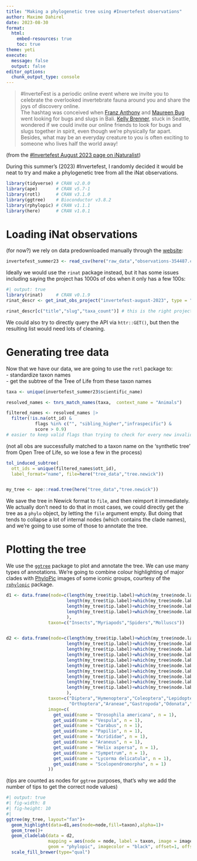 ```yaml
---
title: "Making a phylogenetic tree using #Invertefest observations"
author: Maxime Dahirel
date: 2023-08-30
format: 
  html: 
    embed-resources: true
    toc: true
theme: yeti
execute:
  message: false
  output: false
editor_options: 
  chunk_output_type: console
---
```


> #InverteFest is a periodic online event where we invite you to celebrate the overlooked invertebrate fauna around you and share the joys of discovery online. <br/>The hashtag was conceived when [Franz Anthony](https://franzanth.com/) and [Maureen Bug](https://maureenbug.github.io/) went looking for bugs and slugs in Bali. [Kelly Brenner](https://www.metrofieldguide.com/), stuck in Seattle, wondered if we could invite our online friends to look for bugs and slugs together in spirit, even though we’re physically far apart. Besides, what may be an everyday creature to you is often exciting to someone who lives half the world away!

(from the [\#Invertefest August 2023 page on iNaturalist](https://www.inaturalist.org/projects/invertefest-august-2023))

During this summer's (2023) \#Invertefest, I randomly decided it would be neat to try and make a phylogenetic tree from all the iNat observations.

```r
library(tidyverse) # CRAN v2.0.0
library(ape)       # CRAN v5.7-1
library(rotl)      # CRAN v3.1.0
library(ggtree)    # Bioconductor v3.8.2
library(rphylopic) # CRAN v1.1.1 
library(here)      # CRAN v1.0.1
```

# Loading iNat observations

(for now?) we rely on data predownloaded manually through the [website](https://www.inaturalist.org/observations/export):

```r
invertefest_summer23 <- read_csv(here("raw_data","observations-354487.csv"))
```

Ideally we would use the `rinat` package instead, but it has some issues including saying the project has 1000s of obs when it only has a few 100s:

```r
#| output: true
library(rinat)     # CRAN v0.1.9
rinat_descr <- get_inat_obs_project("invertefest-august-2023", type = "info", raw = FALSE)

rinat_descr[c("title","slug","taxa_count")] # this is the right project, but way too many obs
```

We could also try to directly query the API via `httr::GET()`, but then the resulting list would need lots of cleaning.

# Generating tree data

Now that we have our data, we are going to use the `rotl` package to:  
- standardize taxon names  
- get the subtree of the Tree of Life from these taxon names  

```r
taxa <- unique(invertefest_summer23$scientific_name)

resolved_names <- tnrs_match_names(taxa,  context_name = "Animals") 

filtered_names <- resolved_names |> 
  filter(!is.na(ott_id) & 
           flags %in% c("", "sibling_higher","infraspecific") & 
           score > 0.9) 
# easier to keep valid flags than trying to check for every new invalid flag that appears with update
```
(not all obs are successfully matched to a taxon name on the ‘synthetic tree’ from Open Tree of Life, so we lose a few in the process)

```r
tol_induced_subtree(
  ott_ids = unique(filtered_names$ott_id),
  label_format="name", file=here("tree_data","tree.newick"))


my_tree <- ape::read.tree(here("tree_data","tree.newick"))

```

We save the tree in Newick format to `file`, and then reimport it immediately. We actually don't need to do that in most cases, we could directly get the tree as a `phylo` object, by letting the `file` argument empty. But doing that tends to collapse a lot of internal nodes (which contains the clade names), and we're going to use some of those to annotate the tree.

# Plotting the tree

We use the [`ggtree`](https://github.com/YuLab-SMU/ggtree) package to plot and annotate the tree. We can use many types of annotations. We're going to combine colour highlighting of major clades with [PhyloPic](https://www.phylopic.org/) images of some iconic groups, courtesy of the [`rphylopic`](https://rphylopic.palaeoverse.org/) package.

```r
d1 <- data.frame(node=c(length(my_tree$tip.label)+which(my_tree$node.label=="Insecta"),
                       length(my_tree$tip.label)+which(my_tree$node.label=="Myriapoda"),
                       length(my_tree$tip.label)+which(my_tree$node.label=="Araneae"),
                       length(my_tree$tip.label)+which(my_tree$node.label=="Mollusca")
                       ), 
                taxon=c("Insects","Myriapods","Spiders","Molluscs"))


d2 <- data.frame(node=c(length(my_tree$tip.label)+which(my_tree$node.label=="Diptera"),
                       length(my_tree$tip.label)+which(my_tree$node.label=="Hymenoptera"),
                       length(my_tree$tip.label)+which(my_tree$node.label=="Coleoptera"),
                       length(my_tree$tip.label)+which(my_tree$node.label=="Lepidoptera"),
                       length(my_tree$tip.label)+which(my_tree$node.label=="Orthoptera"),
                       length(my_tree$tip.label)+which(my_tree$node.label=="Araneae"),
                       length(my_tree$tip.label)+which(my_tree$node.label=="Gastropoda"),
                       length(my_tree$tip.label)+which(my_tree$node.label=="Odonata"),
                       length(my_tree$tip.label)+which(my_tree$node.label=="Hemiptera"),
                       length(my_tree$tip.label)+which(my_tree$node.label=="Myriapoda")
                       ), 
                taxon=c("Diptera","Hymenoptera","Coleoptera","Lepidoptera",
                        "Orthoptera","Araneae","Gastropoda","Odonata","Hemiptera","Myriapoda"),
                image=c(
                  get_uuid(name = "Drosophila americana", n = 1),
                  get_uuid(name = "Vespula", n = 1),
                  get_uuid(name = "Carabus", n = 1),
                  get_uuid(name = "Papilio", n = 1),
                  get_uuid(name = "Acrididae", n = 1),
                  get_uuid(name = "Araneus", n = 1),
                  get_uuid(name = "Helix aspersa", n = 1),
                  get_uuid(name = "Sympetrum", n = 1),
                  get_uuid(name = "Lycorma delicatula", n = 1),
                  get_uuid(name = "Scolopendromorpha", n = 1)
                ))
```
(tips are counted as nodes for `ggtree` purposes, that's why we add the number of tips to get the correct node values)

```r
#| output: true
#| fig-width: 8
#| fig-height: 10
#| 
ggtree(my_tree, layout="fan")+
  geom_highlight(data=d1,aes(node=node,fill=taxon),alpha=1)+
  geom_tree()+
  geom_cladelab(data = d2, 
                mapping = aes(node = node, label = taxon, image = image), imagesize=0.1, 
                geom = "phylopic", imagecolor = "black", offset=1, offset.text=10,alpha=1)+
  scale_fill_brewer(type="qual")
```


